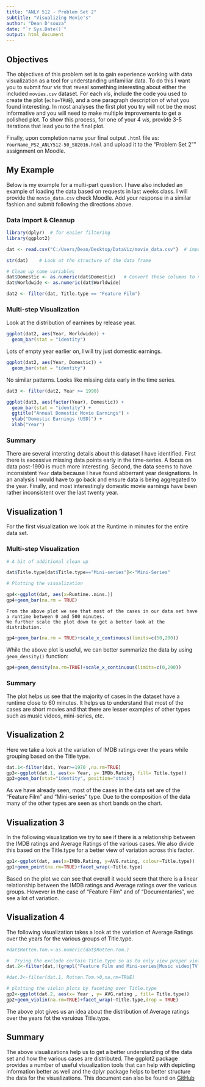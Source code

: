 ```yaml
---
title: "ANLY 512 - Problem Set 2"
subtitle: "Visualizing Movie's"
author: "Dean D'souza"
date: "`r Sys.Date()`"
output: html_document
---
```



## Objectives

The objectives of this problem set is to gain experience working with data visualization as a tool for understanding unfamiliar data. To do this I want you to submit four *vis* that reveal something interesting about either the included `movies.csv` dataset.  For each *vis*, include the code you used to create the plot (`echo=TRUE`), and a one paragraph description of what you found interesting.  In most analyses the first plot you try will not be the most informative and you will need to make multiple improvements to get a polished plot. To show this process, for one of your 4 *vis*, provide 3-5 iterations that lead you to the final plot.  

Finally, upon completion name your final output `.html` file as: `YourName_PS2_ANLY512-50_SU2016.html` and upload it to the "Problem Set 2"" assignment on Moodle.


## My Example

Below is my example for a multi-part question.  I have also included an example of loading the data based on requests in last weeks class.  I will provide the `movie_data.csv` check Moodle.  Add your response in a similar fashion and submit following the directions above.

### Data Import & Cleanup
```r
library(dplyr)  # for easier filtering
library(ggplot2)

dat <- read.csv("C:/Users/Dean/Desktop/DataViz/movie_data.csv")  # import the csv

str(dat)    # Look at the structure of the data frame

# Clean up some variables
dat$Domestic <- as.numeric(dat$Domestic)   # Convert these columns to numeric
dat$Worldwide <- as.numeric(dat$Worldwide)

dat2 <- filter(dat, Title.type == "Feature Film")
```


### Multi-step Visualization

Look at the distribution of earnines by release year.
```r
ggplot(dat2, aes(Year, Worldwide)) +
  geom_bar(stat = "identity")
```

Lots of empty year earlier on, I will try just domestic earnings.
```r
ggplot(dat2, aes(Year, Domestic)) +
  geom_bar(stat = "identity")
```

No similar patterns.  Looks like missing data early in the time series.

```r
dat3 <- filter(dat2, Year >= 1990)

ggplot(dat3, aes(factor(Year), Domestic)) +
  geom_bar(stat = "identity") +
  ggtitle("Annual Domestic Movie Earnings") +
  ylab("Domestic Earnings (USD)") +
  xlab("Year")
```

### Summary

There are several intersting details about this dataset I have identified.  First there is excessive missing data points early in the time-series.  A focus on data post-1990 is much more interesting.  Second, the data seems to have inconsistent `Year` data because I have found abberrant year designations.  In an analysis I would have to go back and ensure data is being aggregated to the year.  Finally, and most interestingly domestic movie earnings have been rather inconsistent over the last twenty year.  

## Visualization 1

For the first visualization we look at the Runtime in minutes for the entire data set.

### Multi-step Visualization

```r
# A bit of additional clean up

dat$Title.type[dat$Title.type=="Mini-series"]<-"Mini-Series"

# Plotting the visualization

gp4<-ggplot(dat, aes(x=Runtime..mins.))
gp4+geom_bar(na.rm = TRUE)

```
  
    From the above plot we see that most of the cases in our data set have a runtime between 0 and 500 minutes.  
    We further scale the plot down to get a better look at the distribution.
    
```r
gp4+geom_bar(na.rm = TRUE)+scale_x_continuous(limits=c(50,200))
```
  
  While the above plot is useful, we can better summarize the data by using `geom_density()` function:
  
```r
gp4+geom_density(na.rm=TRUE)+scale_x_continuous(limits=c(0,200))
```

### Summary

  The plot helps us see that the majority of cases in the dataset have a runtime close to 60 minutes. It helps us to understand that most of the cases are short movies and that there are lesser examples of other types such as music videos, mini-series, etc.
  
## Visualization 2
  
  Here we take a look at the variation of IMDB ratings over the years while grouping based on the Title type.
  
```r
dat.1<-filter(dat, Year>=1970 ,na.rm=TRUE)
gp3<-ggplot(dat.1, aes(x= Year, y= IMDb.Rating, fill= Title.type))
gp3+geom_bar(stat="identity", position="stack")
```

  As we have already seen, most of the cases in the data set are of the "Feature Film" and "Mini-series" type. Due to the composition of the data many of the other types are seen as short bands on the chart.

## Visualization 3
  
  In the following visualization we try to see if there is a relationship between the IMDB ratings and Average Ratings of the various cases. We also divide this based on the Title.type for a better view of variation across this factor.

```r
gp1<-ggplot(dat, aes(x=IMDb.Rating, y=AVG.rating, colour=Title.type))
gp1+geom_point(na.rm=TRUE)+facet_wrap(~Title.type)
```
  
  Based on the plot we can see that overall it would seem that there is a linear relationship between the IMDB ratings and Average ratings over the various groups. However in the case of "Feature Film" and of "Documentaries", we see a lot of variation.

## Visualization 4
  
  The following visualization takes a look at the variation of Average Ratings over the years for the various groups of Title.type.

```r
#dat$Rotten.Tom.<-as.numeric(dat$Rotten.Tom.)

#  Trying the exclude certain Title.type so as to only view proper violin plots
dat.2<-filter(dat,!(grepl("Feature Film and Mini-series|Music video|TV Episode|TV Special|NA",Title.type)))

#dat.3<-filter(dat.1, Rotten.Tom.>0,na.rm=TRUE)

# plotting the violin plots by faceting over Title.type
gp2<-ggplot(dat.2, aes(x= Year , y= AVG.rating , fill= Title.type))
gp2+geom_violin(na.rm=TRUE)+facet_wrap(~Title.type,drop = TRUE)
```
  
  The above plot gives us an idea about the distribution of Average ratings over the years fot the varuious Title.type. 
  
## Summary
  
  The above visualizations help us to get a better understanding of the data set and how the various cases are distributed. The ggplot2 package provides a number of useful visualization tools that can help with depicting information better as well and the dplyr package helps to better structure the data for the visualizations. This document can also be found on [GitHub](https://github.com/DeanDsouza25/ANLY_512-50_SU2016/tree/master/Assignment_2)